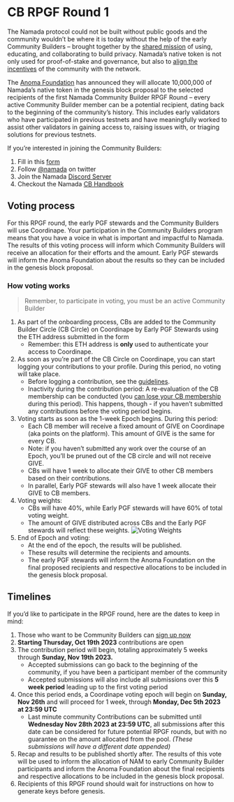 # CB RPGF Round 1

The Namada protocol could not be built without public goods and the community wouldn’t be where it is today without the help of the early Community Builders – brought together by the [shared mission](https://namada.net/vision) of using, educating, and collaborating to build privacy. Namada’s native token is not only used for proof-of-stake and governance, but also to [align the incentives](https://namada.net/blog/namada-s-positive-sum-economics) of the community with the network.

The [Anoma Foundation](https://anoma.foundation/) has announced they will allocate 10,000,000 of Namada’s native token in the genesis block proposal to the selected recipients of the first Namada Community Builder RPGF Round – every active Community Builder member can be a potential recipient, dating back to the beginning of the community’s history. This includes early validators who have participated in previous testnets and have meaningfully worked to assist other validators in gaining access to, raising issues with, or triaging solutions for previous testnets.

If you’re interested in joining the Community Builders:
1. Fill in this [form](https://namada.deform.cc/communitybuilders/)
2. Follow [@namada](https://twitter.com/namada) on twitter
3. Join the Namada [Discord Server](https://discord.gg/namada)
4. Checkout the Namada [CB Handbook](https://namada.net/community/docs/community-builder-handbook)

## Voting process
For this RPGF round, the early PGF stewards and the Community Builders will use Coordinape. Your participation in the Community Builders program means that you have a voice in what is important and impactful to Namada. The results of this voting process will inform which Community Builders will receive an allocation for their efforts and the amount. Early PGF stewards will inform the Anoma Foundation about the results so they can be included in the genesis block proposal.

### How voting works
> Remember, to participate in voting, you must be an active Community Builder

1. As part of the onboarding process, CBs are added to the Community Builder Circle (CB Circle) on Coordinape by Early PGF Stewards using the ETH address submitted in the form 
    - Remember: this ETH address is **only** used to authenticate your access to Coordinape.
2. As soon as you’re part of the CB Circle on Coordinape, you can start logging your contributions to your profile. During this period, no voting will take place.
    - Before logging a contribution, see the [guidelines](https://namada.net/community/docs/community-builder-handbook#contributing).
    - Inactivity during the contribution period: A re-evaluation of the CB membership can be conducted (you [can lose your CB membership](https://namada.net/community/docs/community-builder-handbook#losing-cb-membership) during this period). This happens, though - if you haven’t submitted any contributions before the voting period begins.
3. Voting starts as soon as the 1-week Epoch begins. During this period:
    - Each CB member will receive a fixed amount of GIVE on Coordinape (aka points on the platform). This amount of GIVE is the same for every CB.
    - Note: if you haven’t submitted any work over the course of an Epoch, you’ll be pruned out of the CB circle and will not receive GIVE.
    - CBs will have 1 week to allocate their GIVE to other CB members based on their contributions.
    - In parallel, Early PGF stewards will also have 1 week allocate their GIVE to CB members.
4. Voting weights:
   - CBs will have 40%, while Early PGF stewards will have 60% of total voting weight.
   - The amount of GIVE distributed across CBs and the Early PGF stewards will reflect these weights.
    ![Voting Weights](/voting-weights.png "Voting Weights")
5. End of Epoch and voting:
    - At the end of the epoch, the results will be published.
    - These results will determine the recipients and amounts.
    - The early PGF stewards will inform the Anoma Foundation on the final proposed recipients and respective allocations to be included in the genesis block proposal.

## Timelines

If you’d like to participate in the RPGF round, here are the dates to keep in mind:
1. Those who want to be Community Builders can [sign up now](https://namada.net/community/docs/community-builder-handbook)
2. **Starting Thursday, Oct 19th 2023** contributions are open
3. The contribution period will begin, totaling approximately 5 weeks through **Sunday, Nov 19th 2023.**
    - Accepted submissions can go back to the beginning of the community, if you have been a participant member of the community
    - Accepted submissions will also include all submissions over this **5 week period** leading up to the first voting period
4. Once this period ends, a Coordinape voting epoch will begin on **Sunday, Nov 26th** and will proceed for 1 week, through **Monday, Dec 5th 2023 at 23:59 UTC** 
   - Last minute community Contributions can be submitted until **Wednesday Nov 28th 2023 at 23:59 UTC**, all submissions after this date can be considered for future potential RPGF rounds, but with no guarantee on the amount allocated from the pool. *(These submissions will have a different date appended)*
5. Recap and results to be published shortly after. The results of this vote will be used to inform the allocation of NAM to early Community Builder participants and inform the Anoma Foundation about the final recipients and respective allocations to be included in the genesis block proposal.
6. Recipients of this RPGF round should wait for instructions on how to generate keys before genesis.
